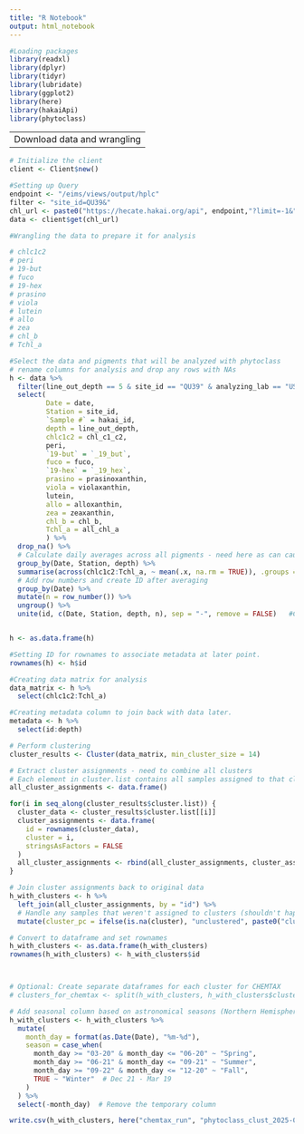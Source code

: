 ```yaml
---
title: "R Notebook"
output: html_notebook
---
```


```r
#Loading packages
library(readxl)
library(dplyr)
library(tidyr)
library(lubridate)
library(ggplot2)
library(here)
library(hakaiApi)
library(phytoclass)
```
---
Download data and wrangling
---
```r
# Initialize the client
client <- Client$new()
```
```r
#Setting up Query
endpoint <- "/eims/views/output/hplc"
filter <- "site_id=QU39&"
chl_url <- paste0("https://hecate.hakai.org/api", endpoint,"?limit=-1&", filter)
data <- client$get(chl_url)
```

```r
#Wrangling the data to prepare it for analysis

# chlc1c2	
# peri	
# 19-but	
# fuco	
# 19-hex	
# prasino	
# viola	
# lutein	
# allo	
# zea	
# chl_b	
# Tchl_a

#Select the data and pigments that will be analyzed with phytoclass
# rename columns for analysis and drop any rows with NAs
h <- data %>%
  filter(line_out_depth == 5 & site_id == "QU39" & analyzing_lab == "USC") %>%
  select(
         Date = date, 
         Station = site_id,
         `Sample #` = hakai_id,
         depth = line_out_depth,
         chlc1c2 = chl_c1_c2,
         peri,
         `19-but` = `_19_but`,
         fuco = fuco,
         `19-hex` = `_19_hex`,
         prasino = prasinoxanthin,
         viola = violaxanthin,
         lutein,
         allo = alloxanthin,
         zea = zeaxanthin,
         chl_b = chl_b,
         Tchl_a = all_chl_a
         ) %>% 
  drop_na() %>% 
  # Calculate daily averages across all pigments - need here as can cause errors with clustering
  group_by(Date, Station, depth) %>%
  summarise(across(chlc1c2:Tchl_a, ~ mean(.x, na.rm = TRUE)), .groups = "drop") %>%
  # Add row numbers and create ID after averaging
  group_by(Date) %>% 
  mutate(n = row_number()) %>% 
  ungroup() %>% 
  unite(id, c(Date, Station, depth, n), sep = "-", remove = FALSE)   #Create unique id for later joining


h <- as.data.frame(h)

#Setting ID for rownames to associate metadata at later point.
rownames(h) <- h$id

#Creating data matrix for analysis
data_matrix <- h %>% 
  select(chlc1c2:Tchl_a)

#Creating metadata column to join back with data later.
metadata <- h %>% 
  select(id:depth) 
```

```r
# Perform clustering
cluster_results <- Cluster(data_matrix, min_cluster_size = 14)

# Extract cluster assignments - need to combine all clusters
# Each element in cluster.list contains all samples assigned to that cluster
all_cluster_assignments <- data.frame()

for(i in seq_along(cluster_results$cluster.list)) {
  cluster_data <- cluster_results$cluster.list[[i]]
  cluster_assignments <- data.frame(
    id = rownames(cluster_data),
    cluster = i,
    stringsAsFactors = FALSE
  )
  all_cluster_assignments <- rbind(all_cluster_assignments, cluster_assignments)
}

# Join cluster assignments back to original data
h_with_clusters <- h %>%
  left_join(all_cluster_assignments, by = "id") %>%
  # Handle any samples that weren't assigned to clusters (shouldn't happen but just in case)
  mutate(cluster_pc = ifelse(is.na(cluster), "unclustered", paste0("cluster_", cluster)))

# Convert to dataframe and set rownames
h_with_clusters <- as.data.frame(h_with_clusters)
rownames(h_with_clusters) <- h_with_clusters$id



# Optional: Create separate dataframes for each cluster for CHEMTAX
# clusters_for_chemtax <- split(h_with_clusters, h_with_clusters$cluster)
```

```r
# Add seasonal column based on astronomical seasons (Northern Hemisphere)
h_with_clusters <- h_with_clusters %>%
  mutate(
    month_day = format(as.Date(Date), "%m-%d"),
    season = case_when(
      month_day >= "03-20" & month_day <= "06-20" ~ "Spring",
      month_day >= "06-21" & month_day <= "09-21" ~ "Summer", 
      month_day >= "09-22" & month_day <= "12-20" ~ "Fall",
      TRUE ~ "Winter"  # Dec 21 - Mar 19
    )
  ) %>%
  select(-month_day)  # Remove the temporary column
```

```r
write.csv(h_with_clusters, here("chemtax_run", "phytoclass_clust_2025-07-18.csv"))
```



